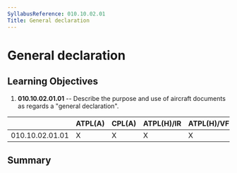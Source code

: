 ```yaml
---
SyllabusReference: 010.10.02.01
Title: General declaration
---
```


# General declaration

## Learning Objectives

1.  **010.10.02.01.01** -- Describe the purpose and use of aircraft documents as
    regards a "general declaration".

|                 | ATPL(A) | CPL(A) | ATPL(H)/IR | ATPL(H)/VFR | CPL(H) | IR  | CBIR(A) |
| --------------- | ------- | ------ | ---------- | ----------- | ------ | --- | ------- |
| 010.10.02.01.01 | X       | X      | X          | X           | X      |     |         |

## Summary
